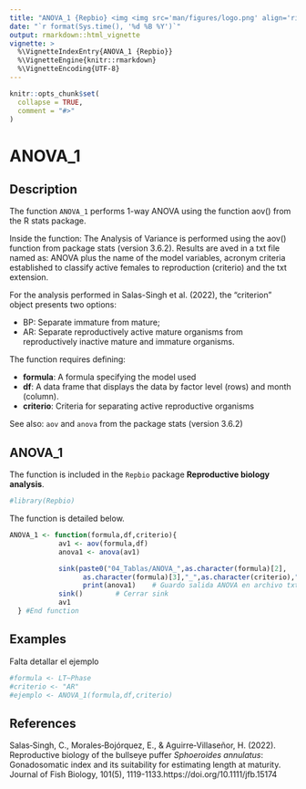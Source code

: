 ---
title: "ANOVA_1 {Repbio} <img <img src='man/figures/logo.png' align='right' height='20%' width='20%'/>"
date: "`r format(Sys.time(), '%d %B %Y')`"
output: rmarkdown::html_vignette
vignette: >
  %\VignetteIndexEntry{ANOVA_1 {Repbio}}
  %\VignetteEngine{knitr::rmarkdown}
  %\VignetteEncoding{UTF-8}
---

```{r, include = FALSE}
knitr::opts_chunk$set(
  collapse = TRUE,
  comment = "#>"
)
```

# ANOVA_1

## Description

The function `ANOVA_1` performs 1-way ANOVA using the function aov() from the R 
stats package.

Inside the function: The Analysis of Variance is performed using the aov() function
from package stats (version 3.6.2). Results are aved in a txt file named as:
ANOVA plus the name of the model variables, acronym criteria established to
classify active females to reproduction (criterio) and the txt extension.

For the analysis performed in Salas-Singh et al. (2022), the "criterion" object presents two options:

 * BP: Separate immature from mature;
 * AR: Separate reproductively active mature organisms from reproductively inactive mature and immature organisms.

The function requires defining:

 * **formula**: A formula specifying the model used
 * **df**: A data frame that displays the data by factor level (rows) and month (column).
 * **criterio**: Criteria for separating active reproductive organisms

See also: `aov` and `anova` from the package stats (version 3.6.2)


## ANOVA_1

The function is included in the `Repbio` package **Reproductive biology analysis**.


```{r setup}
#library(Repbio)
```


The function is detailed below.

```{r, warning=FALSE, message=FALSE}
ANOVA_1 <- function(formula,df,criterio){
            av1 <- aov(formula,df)
            anova1 <- anova(av1)

            sink(paste0("04_Tablas/ANOVA_",as.character(formula)[2],
                  as.character(formula)[3],"_",as.character(criterio),".txt"))
                  print(anova1)    # Guardo salida ANOVA en archivo txt
            sink()        # Cerrar sink
            av1
  } #End function
```


## Examples

Falta detallar el ejemplo

```{r, warning=FALSE, message=FALSE, results='asis'}
#formula <- LT~Phase
#criterio <- "AR"
#ejemplo <- ANOVA_1(formula,df,criterio)
```


## References

Salas‐Singh, C., Morales‐Bojórquez, E., & Aguirre‐Villaseñor, H. (2022). Reproductive biology of the bullseye puffer *Sphoeroides annulatus*: Gonadosomatic index and its suitability for estimating length at maturity. Journal of Fish Biology, 101(5), 1119-1133.https://doi.org/10.1111/jfb.15174
